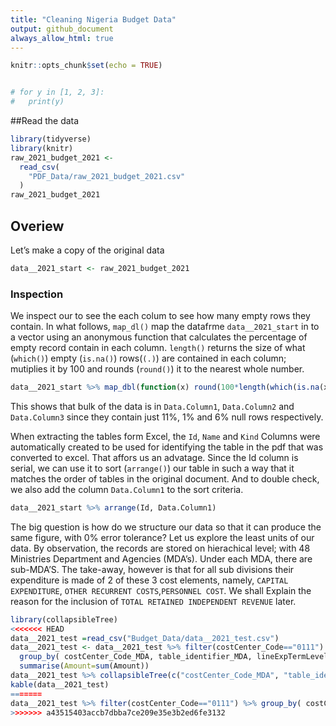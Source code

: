 ```yaml
---
title: "Cleaning Nigeria Budget Data"
output: github_document
always_allow_html: true
---
```


```r
knitr::opts_chunk$set(echo = TRUE)
```


```r
```


```r
# for y in [1, 2, 3]:
#   print(y)
```

##Read the data
```r
library(tidyverse)
library(knitr)
raw_2021_budget_2021 <-
  read_csv(
    "PDF_Data/raw_2021_budget_2021.csv"
  )
raw_2021_budget_2021
```

## Overiew
Let's make a copy of the original data
```r
data__2021_start <- raw_2021_budget_2021 
```

### Inspection
We inspect our to see the each colum to see how many empty rows they contain. In what follows, `map_dl()` map the datafrme `data__2021_start` in to a vector using an anonymous function 
that calculates the percentage of empty record contain in each column. `length()` returns the size of what (`which()`) empty (`is.na()`) rows(`(.)`) are contained in each column; mutiplies it by 100 and rounds (`round()`) it to the nearest whole number.
```r
data__2021_start %>% map_dbl(function(x) round(100*length(which(is.na(x)))/length(x))) 
```
This shows that bulk of the data is in `Data.Column1`, `Data.Column2` and `Data.Column3` since they contain just 11%, 1% and 6% null rows respectively.

When extracting the tables form Excel, the `Id`, `Name` and `Kind` Columns were automatically created to be used for identifying the table in the pdf that was converted to excel. That affors us an advatage. Since the Id column is serial, we can use it to sort (`arrange()`) our table in such a way that it matches the order of tables in the original document. And to double check, we also add the column `Data.Column1` to the sort criteria.

```r
data__2021_start %>% arrange(Id, Data.Column1)
```

The big question is how do we structure our data so that it can produce the same figure, with 0% error tolerance?
Let us explore the least units of our data. By observation, the records are stored on hierachical level; with 48 Ministries Department and Agencies (MDA's). Under each MDA, there are sub-MDA'S. The take-away, however is that for all sub divisions their expenditure is made of 2 of these 3 cost elements, namely, `CAPITAL EXPENDITURE`, `OTHER RECURRENT COSTS`,`PERSONNEL COST`. We shall Explain the reason for the inclusion of `TOTAL RETAINED INDEPENDENT REVENUE` later.
```r
library(collapsibleTree)
<<<<<<< HEAD
data__2021_test =read_csv("Budget_Data/data__2021_test.csv")
data__2021_test <- data__2021_test %>% filter(costCenter_Code=="0111") %>% 
  group_by( costCenter_Code_MDA, table_identifier_MDA, lineExpTermLevel1, lineExpTermLevel2)  %>% 
  summarise(Amount=sum(Amount))
data__2021_test %>% collapsibleTree(c("costCenter_Code_MDA", "table_identifier_MDA", "lineExpTermLevel1"))
kable(data__2021_test)
=======
data__2021_test %>% filter(costCenter_Code=="0111") %>% group_by( costCenter_Code_MDA, table_identifier_MDA, lineExpTermLevel1, lineExpTermLevel2)  %>% summarise(Amount=sum(Amount)) %>% collapsibleTree(c("costCenter_Code_MDA", "table_identifier_MDA", "lineExpTermLevel1"))
>>>>>>> a43515403accb7dbba7ce209e35e3b2ed6fe3132
```

